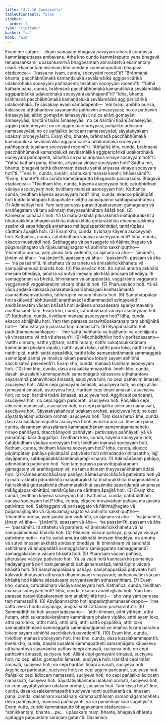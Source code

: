 ```yaml
---
title: "4.2.10 Cundasutta"
tableOfContents: false
sidebar:
  order: 2
type: "tipitaka"
basket: "su"
book: "a10"
---
```



<DynamicBreadcrumb />

<Division number="176" book="a10">

<Paragraph number="1253" book="a10">
Evaṃ me sutaṃ—  ekaṃ samayaṃ bhagavā pāvāyaṃ viharati cundassa kammāraputtassa ambavane. Atha kho cundo kammāraputto yena bhagavā tenupasaṅkami; upasaṅkamitvā bhagavantaṃ abhivādetvā ekamantaṃ nisīdi. Ekamantaṃ nisinnaṃ kho cundaṃ kammāraputtaṃ bhagavā etadavoca—  “kassa no tvaṃ, cunda, soceyyāni rocesī”ti? “Brāhmaṇā, bhante, pacchābhūmakā kamaṇḍalukā sevālamālikā aggiparicārikā udakorohakā soceyyāni paññapenti; tesāhaṃ soceyyāni rocemī”ti.
</Paragraph>

<Paragraph number="1254" book="a10">
“Yathā kathaṃ pana, cunda, brāhmaṇā pacchābhūmakā kamaṇḍalukā sevālamālikā aggiparicārikā udakorohakā soceyyāni paññapentī”ti? “Idha, bhante, brāhmaṇā pacchābhūmakā kamaṇḍalukā sevālamālikā aggiparicārikā udakorohakā. Te sāvakaṃ evaṃ samādapenti—  ‘ehi tvaṃ, ambho purisa, kālasseva uṭṭhahantova sayanamhā pathaviṃ āmaseyyāsi; no ce pathaviṃ āmaseyyāsi, allāni gomayāni āmaseyyāsi; no ce allāni gomayāni āmaseyyāsi, haritāni tiṇāni āmaseyyāsi; no ce haritāni tiṇāni āmaseyyāsi, aggiṃ paricareyyāsi; no ce aggiṃ paricareyyāsi, pañjaliko ādiccaṃ namasseyyāsi; no ce pañjaliko ādiccaṃ namasseyyāsi, sāyatatiyakaṃ udakaṃ oroheyyāsī’ti. Evaṃ kho, bhante, brāhmaṇā pacchābhūmakā kamaṇḍalukā sevālamālikā aggiparicārikā udakorohakā soceyyāni paññapenti; tesāhaṃ soceyyāni rocemī”ti.
</Paragraph>

<Paragraph number="1255" book="a10">
“Aññathā kho, cunda, brāhmaṇā pacchābhūmakā kamaṇḍalukā sevālamālikā aggiparicārikā udakorohakā soceyyāni paññapenti, aññathā ca pana ariyassa vinaye soceyyaṃ hotī”ti. “Yathā kathaṃ pana, bhante, ariyassa vinaye soceyyaṃ hoti? Sādhu me, bhante, bhagavā tathā dhammaṃ desetu yathā ariyassa vinaye soceyyaṃ hotī”ti.
</Paragraph>

<Paragraph number="1256" book="a10">
“Tena hi, cunda, suṇāhi, sādhukaṃ manasi karohi; bhāsissāmī”ti. “Evaṃ, bhante”ti kho cundo kammāraputto bhagavato paccassosi. Bhagavā etadavoca—
</Paragraph>

<Paragraph number="1257" book="a10">
“Tividhaṃ kho, cunda, kāyena asoceyyaṃ hoti; catubbidhaṃ vācāya asoceyyaṃ hoti; tividhaṃ manasā asoceyyaṃ hoti.
</Paragraph>

<Paragraph number="1258" book="a10">
Kathañca, cunda, tividhaṃ kāyena asoceyyaṃ hoti? Idha, cunda, ekacco pāṇātipātī hoti luddo lohitapāṇi hatapahate niviṭṭho adayāpanno sabbapāṇabhūtesu. (1)
</Paragraph>

<Paragraph number="1259" book="a10">
Adinnādāyī hoti. Yaṃ taṃ parassa paravittūpakaraṇaṃ gāmagataṃ vā araññagataṃ vā taṃ adinnaṃ theyyasaṅkhātaṃ ādātā hoti. (2)
</Paragraph>

<Paragraph number="1260" book="a10">
Kāmesumicchācārī hoti. Yā tā māturakkhitā piturakkhitā mātāpiturakkhitā bhāturakkhitā bhaginirakkhitā ñātirakkhitā gottarakkhitā dhammarakkhitā sasāmikā saparidaṇḍā antamaso mālāguḷaparikkhittāpi, tathārūpāsu cārittaṃ āpajjitā hoti. (3)
</Paragraph>

<Paragraph number="1261" book="a10">
Evaṃ kho, cunda, tividhaṃ kāyena asoceyyaṃ hoti.
</Paragraph>

<Paragraph number="1262" book="a10">
Kathañca, cunda, catubbidhaṃ vācāya asoceyyaṃ hoti? Idha, cunda, ekacco musāvādī hoti. Sabhaggato vā parisaggato vā ñātimajjhagato vā pūgamajjhagato vā rājakulamajjhagato vā abhinīto sakkhipuṭṭho—  ‘ehambho purisa, yaṃ jānāsi taṃ vadehī’ti, so ajānaṃ vā āha—  ‘jānāmī’ti, jānaṃ vā āha—  ‘na jānāmī’ti; apassaṃ vā āha—  ‘passāmī’ti, passaṃ vā āha—  ‘na passāmī’ti. Iti attahetu vā parahetu vā āmisakiñcikkhahetu vā sampajānamusā bhāsitā hoti. (4)
</Paragraph>

<Paragraph number="1263" book="a10">
Pisuṇavāco hoti. Ito sutvā amutra akkhātā imesaṃ bhedāya, amutra vā sutvā imesaṃ akkhātā amūsaṃ bhedāya. Iti samaggānaṃ vā bhettā, bhinnānaṃ vā anuppadātā, vaggārāmo vaggarato vagganandī vaggakaraṇiṃ vācaṃ bhāsitā hoti. (5)
</Paragraph>

<Paragraph number="1264" book="a10">
Pharusavāco hoti. Yā sā vācā aṇḍakā kakkasā parakaṭukā parābhisajjanī kodhasāmantā asamādhisaṃvattanikā, tathārūpiṃ vācaṃ bhāsitā hoti. (6)
</Paragraph>

<Paragraph number="1265" book="a10">
Samphappalāpī hoti akālavādī abhūtavādī anatthavādī adhammavādī avinayavādī; anidhānavatiṃ vācaṃ bhāsitā hoti akālena anapadesaṃ apariyantavatiṃ anatthasaṃhitaṃ. Evaṃ kho, cunda, catubbidhaṃ vācāya asoceyyaṃ hoti. (7)
</Paragraph>

<Paragraph number="1266" book="a10">
Kathañca, cunda, tividhaṃ manasā asoceyyaṃ hoti? Idha, cunda, ekacco abhijjhālu hoti. Yaṃ taṃ parassa paravittūpakaraṇaṃ taṃ abhijjhātā hoti—  ‘aho vata yaṃ parassa taṃ mamassā’ti. (8)
</Paragraph>

<Paragraph number="1267" book="a10">
Byāpannacitto hoti paduṭṭhamanasaṅkappo—  ‘ime sattā haññantu vā bajjhantu vā ucchijjantu vā vinassantu vā mā vā ahesun’ti. (9)
</Paragraph>

<Paragraph number="1268" book="a10">
Micchādiṭṭhiko hoti viparītadassano—  ‘natthi dinnaṃ, natthi yiṭṭhaṃ, natthi hutaṃ, natthi sukaṭadukkaṭānaṃ kammānaṃ phalaṃ vipāko, natthi ayaṃ loko, natthi paro loko, natthi mātā, natthi pitā, natthi sattā opapātikā, natthi loke samaṇabrāhmaṇā sammaggatā sammāpaṭipannā ye imañca lokaṃ parañca lokaṃ sayaṃ abhiññā sacchikatvā pavedentī’ti. Evaṃ kho, cunda, manasā tividhaṃ asoceyyaṃ hoti. (10)
</Paragraph>

<Paragraph number="1269" book="a10">
Ime kho, cunda, dasa akusalakammapathā. Imehi kho, cunda, dasahi akusalehi kammapathehi samannāgato kālasseva uṭṭhahantova sayanamhā pathaviñcepi āmasati, asuciyeva hoti; no cepi pathaviṃ āmasati, asuciyeva hoti.
</Paragraph>

<Paragraph number="1270" book="a10">
Allāni cepi gomayāni āmasati, asuciyeva hoti; no cepi allāni gomayāni āmasati, asuciyeva hoti.
</Paragraph>

<Paragraph number="1271" book="a10">
Haritāni cepi tiṇāni āmasati, asuciyeva hoti; no cepi haritāni tiṇāni āmasati, asuciyeva hoti.
</Paragraph>

<Paragraph number="1272" book="a10">
Aggiñcepi paricarati, asuciyeva hoti, no cepi aggiṃ paricarati, asuciyeva hoti.
</Paragraph>

<Paragraph number="1273" book="a10">
Pañjaliko cepi ādiccaṃ namassati, asuciyeva hoti; no cepi pañjaliko ādiccaṃ namassati, asuciyeva hoti.
</Paragraph>

<Paragraph number="1274" book="a10">
Sāyatatiyakañcepi udakaṃ orohati, asuciyeva hoti; no cepi sāyatatiyakaṃ udakaṃ orohati, asuciyeva hoti. Taṃ kissa hetu? Ime, cunda, dasa akusalakammapathā asucīyeva honti asucikaraṇā ca.
</Paragraph>

<Paragraph number="1275" book="a10">
Imesaṃ pana, cunda, dasannaṃ akusalānaṃ kammapathānaṃ samannāgamanahetu nirayo paññāyati, tiracchānayoni paññāyati, pettivisayo paññāyati, yā vā panaññāpi kāci duggatiyo.
</Paragraph>

<Paragraph number="1276" book="a10">
Tividhaṃ kho, cunda, kāyena soceyyaṃ hoti; catubbidhaṃ vācāya soceyyaṃ hoti; tividhaṃ manasā soceyyaṃ hoti.
</Paragraph>

<Paragraph number="1277" book="a10">
Kathaṃ, cunda, tividhaṃ kāyena soceyyaṃ hoti? Idha, cunda, ekacco pāṇātipātaṃ pahāya pāṇātipātā paṭivirato hoti nihitadaṇḍo nihitasattho, lajjī dayāpanno, sabbapāṇabhūtahitānukampī viharati. (1)
</Paragraph>

<Paragraph number="1278" book="a10">
Adinnādānaṃ pahāya, adinnādānā paṭivirato hoti. Yaṃ taṃ parassa paravittūpakaraṇaṃ gāmagataṃ vā araññagataṃ vā, na taṃ adinnaṃ theyyasaṅkhātaṃ ādātā hoti. (2)
</Paragraph>

<Paragraph number="1279" book="a10">
Kāmesumicchācāraṃ pahāya, kāmesumicchācārā paṭivirato hoti yā tā māturakkhitā piturakkhitā mātāpiturakkhitā bhāturakkhitā bhaginirakkhitā ñātirakkhitā gottarakkhitā dhammarakkhitā sasāmikā saparidaṇḍā antamaso mālāguḷaparikkhittāpi, tathārūpāsu na cārittaṃ āpajjitā hoti. (3)
</Paragraph>

<Paragraph number="1280" book="a10">
Evaṃ kho, cunda, tividhaṃ kāyena soceyyaṃ hoti.
</Paragraph>

<Paragraph number="1281" book="a10">
Kathañca, cunda, catubbidhaṃ vācāya soceyyaṃ hoti? Idha, cunda, ekacco musāvādaṃ pahāya musāvādā paṭivirato hoti. Sabhaggato vā parisaggato vā ñātimajjhagato vā pūgamajjhagato vā rājakulamajjhagato vā abhinīto sakkhipuṭṭho—  ‘ehambho purisa, yaṃ jānāsi taṃ vadehī’ti, so ajānaṃ vā āha—  ‘na jānāmī’ti, jānaṃ vā āha—  ‘jānāmī’ti, apassaṃ vā āha—  ‘na passāmī’ti, passaṃ vā āha—  ‘passāmī’ti. Iti attahetu vā parahetu vā āmisakiñcikkhahetu vā na sampajānamusā bhāsitā hoti. (4)
</Paragraph>

<Paragraph number="1282" book="a10">
Pisuṇaṃ vācaṃ pahāya, pisuṇāya vācāya paṭivirato hoti—  na ito sutvā amutra akkhātā imesaṃ bhedāya, na amutra vā sutvā imesaṃ akkhātā amūsaṃ bhedāya. Iti bhinnānaṃ vā sandhātā sahitānaṃ vā anuppadātā samaggārāmo samaggarato samagganandī samaggakaraṇiṃ vācaṃ bhāsitā hoti. (5)
</Paragraph>

<Paragraph number="1283" book="a10">
Pharusaṃ vācaṃ pahāya, pharusāya vācāya paṭivirato hoti. Yā sā vācā nelā kaṇṇasukhā pemanīyā hadayaṅgamā porī bahujanakantā bahujanamanāpā, tathārūpiṃ vācaṃ bhāsitā hoti. (6)
</Paragraph>

<Paragraph number="1284" book="a10">
Samphappalāpaṃ pahāya, samphappalāpā paṭivirato hoti kālavādī bhūtavādī atthavādī dhammavādī vinayavādī; nidhānavatiṃ vācaṃ bhāsitā hoti kālena sāpadesaṃ pariyantavatiṃ atthasaṃhitaṃ. (7)
</Paragraph>

<Paragraph number="1285" book="a10">
Evaṃ kho, cunda, catubbidhaṃ vācāya soceyyaṃ hoti.
</Paragraph>

<Paragraph number="1286" book="a10">
Kathañca, cunda, tividhaṃ manasā soceyyaṃ hoti? Idha, cunda, ekacco anabhijjhālu hoti. Yaṃ taṃ parassa paravittūpakaraṇaṃ taṃ anabhijjhitā hoti—  ‘aho vata yaṃ parassa taṃ mamassā’ti. (8)
</Paragraph>

<Paragraph number="1287" book="a10">
Abyāpannacitto hoti appaduṭṭhamanasaṅkappo—  ‘ime sattā averā hontu abyāpajjā, anīghā sukhī attānaṃ pariharantū’ti. (9)
</Paragraph>

<Paragraph number="1288" book="a10">
Sammādiṭṭhiko hoti aviparītadassano—  ‘atthi dinnaṃ, atthi yiṭṭhaṃ, atthi hutaṃ, atthi sukaṭadukkaṭānaṃ kammānaṃ phalaṃ vipāko, atthi ayaṃ loko, atthi paro loko, atthi mātā, atthi pitā, atthi sattā opapātikā, atthi loke samaṇabrāhmaṇā sammaggatā sammāpaṭipannā ye imañca lokaṃ parañca lokaṃ sayaṃ abhiññā sacchikatvā pavedentī’ti. (10)
</Paragraph>

<Paragraph number="1289" book="a10">
Evaṃ kho, cunda, tividhaṃ manasā soceyyaṃ hoti.
</Paragraph>

<Paragraph number="1290" book="a10">
Ime kho, cunda, dasa kusalakammapathā. Imehi kho, cunda, dasahi kusalehi kammapathehi samannāgato kālasseva uṭṭhahantova sayanamhā pathaviñcepi āmasati, suciyeva hoti; no cepi pathaviṃ āmasati, suciyeva hoti.
</Paragraph>

<Paragraph number="1291" book="a10">
Allāni cepi gomayāni āmasati, suciyeva hoti; no cepi allāni gomayāni āmasati, suciyeva hoti.
</Paragraph>

<Paragraph number="1292" book="a10">
Haritāni cepi tiṇāni āmasati, suciyeva hoti; no cepi haritāni tiṇāni āmasati, suciyeva hoti.
</Paragraph>

<Paragraph number="1293" book="a10">
Aggiñcepi paricarati, suciyeva hoti; no cepi aggiṃ paricarati, suciyeva hoti.
</Paragraph>

<Paragraph number="1294" book="a10">
Pañjaliko cepi ādiccaṃ namassati, suciyeva hoti; no cepi pañjaliko ādiccaṃ namassati, suciyeva hoti.
</Paragraph>

<Paragraph number="1295" book="a10">
Sāyatatiyakañcepi udakaṃ orohati, suciyeva hoti; no cepi sāyatatiyakaṃ udakaṃ orohati, suciyeva hoti. Taṃ kissa hetu? Ime, cunda, dasa kusalakammapathā sucīyeva honti sucikaraṇā ca.
</Paragraph>

<Paragraph number="1296" book="a10">
Imesaṃ pana, cunda, dasannaṃ kusalānaṃ kammapathānaṃ samannāgamanahetu devā paññāyanti, manussā paññāyanti, yā vā panaññāpi kāci sugatiyo”ti.
</Paragraph>

<Paragraph number="1297" book="a10">
Evaṃ vutte, cundo kammāraputto bhagavantaṃ etadavoca—  “abhikkantaṃ, bhante …pe…  upāsakaṃ maṃ, bhante, bhagavā dhāretu ajjatagge pāṇupetaṃ saraṇaṃ gatan”ti.

</Paragraph>
</Division>

<Paragraph number="1298" type="center" book="a10">
Dasamaṃ.
</Paragraph>